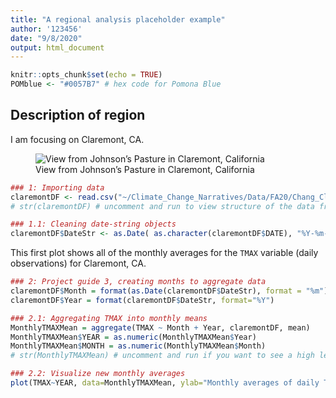 ```yaml
---
title: "A regional analysis placeholder example"
author: '123456'
date: "9/8/2020"
output: html_document
---
```


```r
knitr::opts_chunk$set(echo = TRUE)
POMblue <- "#0057B7" # hex code for Pomona Blue
```

## Description of region

I am focusing on Claremont, CA.

![View from Johnson's Pasture in Claremont, California](https://external-content.duckduckgo.com/iu/?u=https%3A%2F%2Fi0.wp.com%2Ftrailtopeak.com%2Fwp-content%2Fuploads%2F2018%2F03%2FDSC02261.jpg)

```r
### 1: Importing data
claremontDF <- read.csv("~/Climate_Change_Narratives/Data/FA20/Chang_ClaremontCA_data.csv")
# str(claremontDF) # uncomment and run to view structure of the data frame claremontDF

### 1.1: Cleaning date-string objects
claremontDF$DateStr <- as.Date( as.character(claremontDF$DATE), "%Y-%m-%d" ) # convert object to character and turn it into a new date
```

This first plot shows all of the monthly averages for the `TMAX` variable (daily observations) for Claremont, CA.

```r
### 2: Project guide 3, creating months to aggregate data
claremontDF$Month = format(as.Date(claremontDF$DateStr), format = "%m")
claremontDF$Year = format(claremontDF$DateStr, format="%Y")

### 2.1: Aggregating TMAX into monthly means
MonthlyTMAXMean = aggregate(TMAX ~ Month + Year, claremontDF, mean)
MonthlyTMAXMean$YEAR = as.numeric(MonthlyTMAXMean$Year)
MonthlyTMAXMean$MONTH = as.numeric(MonthlyTMAXMean$Month)
# str(MonthlyTMAXMean) # uncomment and run if you want to see a high level description of the data frame

### 2.2: Visualize new monthly averages
plot(TMAX~YEAR, data=MonthlyTMAXMean, ylab="Monthly averages of daily TMAX", type="p",col=POMblue,las=1)
```

